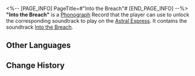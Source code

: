 <%-- [PAGE_INFO]
PageTitle=#"Into the Breach"#
[END_PAGE_INFO] --%>
{{Item Infobox
|id          = 210213
|image       = Item Into the Breach.png
|type        = Disk
|invCategory = Valuables
|rarity      = 3
|effect      = 
|description = A record that can be played on the Express' phonograph. It might be a chance acquisition or a gift from someone else. All sorts of memories surge up when the music plays &mdash; the smiles, encounters, touches, and the excitement of battle. Maybe that is why people still collect records even as society rapidly advances.<br />The current record contains the track "Into the Breach."
}}
{{Description|''A calm heart repels a hundred spears, and a serene soul quells the battlefield.''}}
'''"Into the Breach"''' is a [[Phonograph]] Record that the player can use to unlock the corresponding soundtrack to play on the [[Astral Express]]. It contains the soundtrack [[Into the Breach]].

==Other Languages==
{{Other Languages
|en   = "Into the Breach"
|zhs  = 《锋镝阵中自在身》
|zht  = 〈鋒鏑陣中自在身〉
|ja   = 『陣中遊』
|ko   = ≪전장의 자유≫
|es   = En la fisura
|fr   = «&nbsp;Into the Breach&nbsp;»
|ru   = Into the Breach
|th   = "Into the Breach"
|vi   = "Lạc Giữa Mưa Tên"
|de   = „In die Bresche“
|id   = "Into the Breach"
|pt   = "Into the Breach"
}}

==Change History==
{{Change History|1.1}}